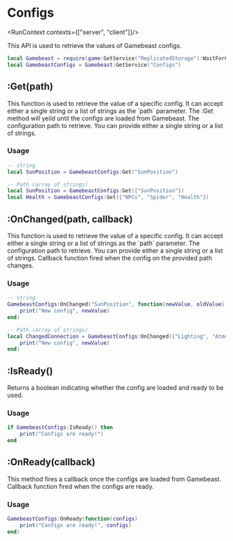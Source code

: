 
# Configs
<RunContext contexts={["server", "client"]}/>

This API is used to retrieve the values of Gamebeast configs.

```lua
local Gamebeast = require(game:GetService("ReplicatedStorage"):WaitForChild("Gamebeast"))
local GamebeastConfigs = Gamebeast:GetService("Configs")
```

## :Get(path)
<ReturnType type="{[string] : any} | any"/>
This function is used to retrieve the value of a specific config. It can accept either a single string or a list of strings as the `path` parameter. 
The :Get method will yeild until the configs are loaded from Gamebeast.

<ParameterList>
    <Parameter name="path" type="string | {string}">
        The configuration path to retrieve. You can provide either a single string or a list of strings.
    </Parameter>
</ParameterList>

### Usage 
```lua
-- string
local SunPosition = GamebeastConfigs:Get("SunPosition")

-- Path (array of strings)
local SunPosition = GamebeastConfigs:Get({"SunPosition"})
local Health = GamebeastConfigs:Get({"NPCs", "Spider", "Health"})
```

## :OnChanged(path, callback)
<ReturnType type="RBXScriptSignal"/>
This function is used to retrieve the value of a specific config. It can accept either a single string or a list of strings as the `path` parameter. 

<ParameterList name="Parameters">
    <Parameter name="path" type="string | {string}">
        The configuration path to retrieve. You can provide either a single string or a list of strings.
    </Parameter>
    <Parameter name="callback" type="(newValue : any, oldValue : any) -> ()">
        Callback function fired when the config on the provided path changes.
    </Parameter>
</ParameterList>

### Usage
```lua
-- string
GamebeastConfigs:OnChanged("SunPosition", function(newValue, oldValue)
    print("New config", newValue)
end)

-- Path (array of strings)
local ChangedConnection = GamebeastConfigs:OnChanged({"Lighting", "Atmosphere"}, function(newValue, oldValue)
    print("New config", newValue)
end)
```

## :IsReady()
<ReturnType type="boolean"/>

Returns a boolean indicating whether the config are loaded and ready to be used.

### Usage
```lua
if GamebeastConfigs:IsReady() then
    print("Configs are ready!")
end
```

## :OnReady(callback)
<ReturnType type="RBXScriptSignal"/>
This method fires a callback once the configs are loaded from Gamebeast.

<ParameterList name="Parameters">
    <Parameter name="callback" type="(configs : any) -> ()">
        Callback function fired when the configs are ready.
    </Parameter>
</ParameterList>

### Usage
```lua
GamebeastConfigs:OnReady(function(configs)
    print("Configs are ready!", configs)
end)
```
